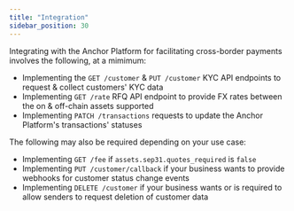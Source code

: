 ```yaml
---
title: "Integration"
sidebar_position: 30
---
```


Integrating with the Anchor Platform for facilitating cross-border payments involves the following, at a mimimum:

- Implementing the `GET /customer` & `PUT /customer` KYC API endpoints to request & collect customers' KYC data
- Implementing `GET /rate` RFQ API endpoint to provide FX rates between the on & off-chain assets supported
- Implementing `PATCH /transactions` requests to update the Anchor Platform's transactions' statuses

The following may also be required depending on your use case:

- Implementing `GET /fee` if `assets.sep31.quotes_required` is `false`
- Implementing `PUT /customer/callback` if your business wants to provide webhooks for customer status change events
- Implementing `DELETE /customer` if your business wants or is required to allow senders to request deletion of customer data
